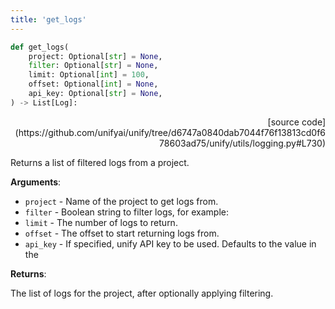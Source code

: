 ```yaml
---
title: 'get_logs'
---
```


```python
def get_logs(
    project: Optional[str] = None,
    filter: Optional[str] = None,
    limit: Optional[int] = 100,
    offset: Optional[int] = None,
    api_key: Optional[str] = None,
) -> List[Log]:
```

<p align="right">[source code](https://github.com/unifyai/unify/tree/d6747a0840dab7044f76f13813cd0f678603ad75/unify/utils/logging.py#L730)</p>

Returns a list of filtered logs from a project.

**Arguments**:

- `project` - Name of the project to get logs from.
- `filter` - Boolean string to filter logs, for example:
- `limit` - The number of logs to return.
- `offset` - The offset to start returning logs from.
- `api_key` - If specified, unify API key to be used. Defaults to the value in the



**Returns**:

The list of logs for the project, after optionally applying filtering.